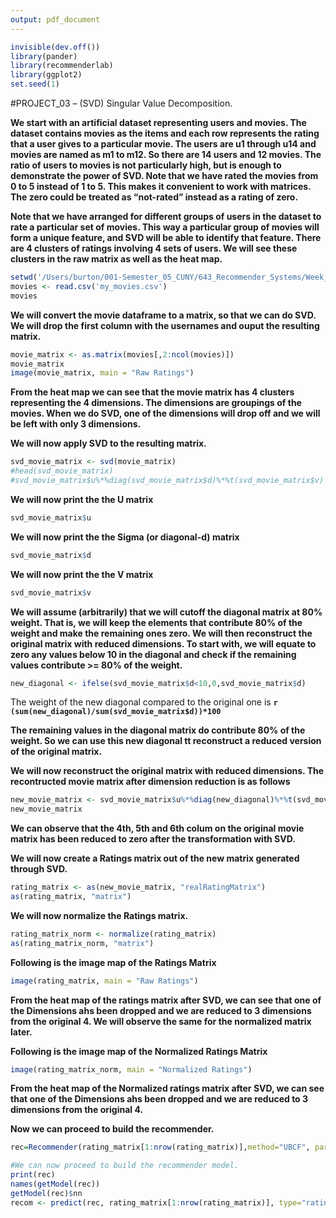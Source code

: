 ```yaml
---
output: pdf_document
---
```



```r
invisible(dev.off())
library(pander)
library(recommenderlab)
library(ggplot2)
set.seed(1)
```

#PROJECT_03 -- (SVD) Singular Value Decomposition.

**We start with an artificial dataset representing users and movies. The dataset contains movies as the items and each row represents the rating that a user gives to a particular movie. The users are u1 through u14 and movies are named as m1 to m12. So there are 14 users and 12 movies. The ratio of users to movies is not particularly high, but is enough to demonstrate the power of SVD. Note that we have rated the movies from 0 to 5 instead of 1 to 5. This makes it convenient to work with matrices. The zero could be treated as "not-rated" instead as a rating of zero.**
  
**Note that we have arranged for different groups of users in the dataset to rate a particular set of movies. This way a particular group of movies will form a unique feature, and SVD will be able to identify that feature. There are 4 clusters of ratings involving 4 sets of users. We will see these clusters in the raw matrix as well as the heat map.**

```r
setwd('/Users/burton/001-Semester_05_CUNY/643_Recommender_Systems/Week_03/')
movies <- read.csv('my_movies.csv')
movies
```

**We will convert the movie dataframe to a matrix, so that we can do SVD. We will drop the first column with the usernames and ouput the resulting matrix.**

```r
movie_matrix <- as.matrix(movies[,2:ncol(movies)])
movie_matrix
image(movie_matrix, main = "Raw Ratings")  
```

**From the heat map we can see that the movie matrix has 4 clusters representing the 4 dimensions. The dimensions are groupings of the movies. When we do SVD, one of the dimensions will drop off and we will be left with only 3 dimensions.**

**We will now apply SVD to the resulting matrix.**

```r
svd_movie_matrix <- svd(movie_matrix)
#head(svd_movie_matrix)
#svd_movie_matrix$u%*%diag(svd_movie_matrix$d)%*%t(svd_movie_matrix$v)
```

**We will now print the the U matrix**

```r
svd_movie_matrix$u
```

**We will now print the the Sigma (or diagonal-d) matrix**

```r
svd_movie_matrix$d
```

**We will now print the the V matrix**

```r
svd_movie_matrix$v
```

**We will assume (arbitrarily) that we will cutoff the diagonal matrix at 80% weight. That is, we will keep the elements that contribute 80% of the weight and make the remaining ones zero. We will then reconstruct the original matrix with reduced dimensions. To start with, we will equate to zero any values below 10 in  the diagonal and check if the remaining values contribute >= 80% of the weight. **

```r
new_diagonal <- ifelse(svd_movie_matrix$d<10,0,svd_movie_matrix$d)
```

The weight of the new diagonal compared to the original one is **`r (sum(new_diagonal)/sum(svd_movie_matrix$d))*100`**

**The remaining values in the diagonal matrix do contribute 80% of the weight. So we can use this new diagonal tt reconstruct a reduced version of the original matrix.**

**We will now reconstruct the original matrix with reduced dimensions. The  recontructed movie matrix after dimension reduction is as follows**

```r
new_movie_matrix <- svd_movie_matrix$u%*%diag(new_diagonal)%*%t(svd_movie_matrix$v)
new_movie_matrix
```

**We can observe that the 4th, 5th and 6th colum on the original movie matrix has been reduced to zero after the transformation with SVD.**

**We will now create a Ratings matrix out of the new matrix generated through SVD.**

```r
rating_matrix <- as(new_movie_matrix, "realRatingMatrix")
as(rating_matrix, "matrix") 
```

**We will now normalize the Ratings matrix.**

```r
rating_matrix_norm <- normalize(rating_matrix)
as(rating_matrix_norm, "matrix") 
```

**Following is the image map of the Ratings Matrix**

```r
image(rating_matrix, main = "Raw Ratings")     
```

**From the heat map of the ratings matrix after SVD, we can see that one of the Dimensions ahs been dropped and we are reduced to 3 dimensions from  the original 4. We will observe the same for the normalized matrix later.**

**Following is the image map of the Normalized Ratings Matrix**


```r
image(rating_matrix_norm, main = "Normalized Ratings")
```

**From the heat map of the Normalized ratings matrix after SVD, we can see that one of the Dimensions ahs been dropped and we are reduced to 3 dimensions from  the original 4.**

**Now we can proceed to build the recommender.**

```r
rec=Recommender(rating_matrix[1:nrow(rating_matrix)],method="UBCF", param=list(normalize = "Z-score",method="Cosine",nn=5))

#We can now proceed to build the recommender model.
print(rec)
names(getModel(rec))
getModel(rec)$nn
recom <- predict(rec, rating_matrix[1:nrow(rating_matrix)], type="ratings")
```


